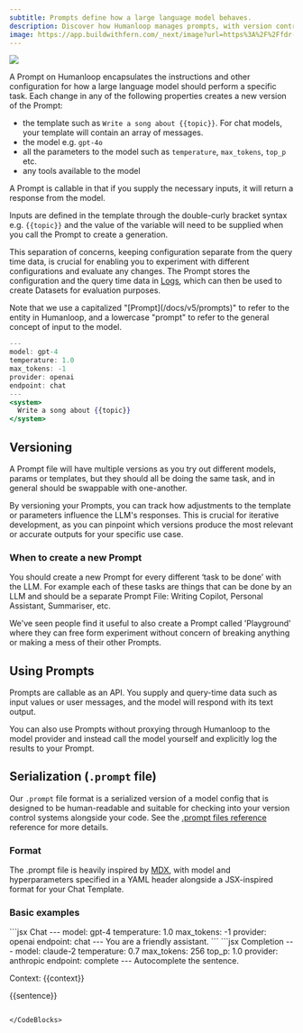 ```yaml
---
subtitle: Prompts define how a large language model behaves.
description: Discover how Humanloop manages prompts, with version control and rigorous evaluation for better performance.
image: https://app.buildwithfern.com/_next/image?url=https%3A%2F%2Ffdr-prod-docs-files-public.s3.amazonaws.com%2Fhttps%3A%2F%2Fhumanloop.docs.buildwithfern.com%2F2024-05-30T22%3A44%3A51.828Z%2Fassets%2Fimages%2F1763dbe-Prompts.png&w=1920&q=75
---
```


<img src="../../assets/images/1763dbe-Prompts.png" />

A Prompt on Humanloop encapsulates the instructions and other configuration for how a large language model should perform a specific task. Each change in any of the following properties creates a new version of the Prompt:

- the template such as `Write a song about {{topic}}`. For chat models, your template will contain an array of messages.
- the model e.g. `gpt-4o`
- all the parameters to the model such as `temperature`, `max_tokens`, `top_p` etc.
- any tools available to the model

A Prompt is callable in that if you supply the necessary inputs, it will return a response from the model.

Inputs are defined in the template through the double-curly bracket syntax e.g. `{{topic}}` and the value of the variable will need to be supplied when you call the Prompt to create a generation.

This separation of concerns, keeping configuration separate from the query time data, is crucial for enabling you to experiment with different configurations and evaluate any changes.
The Prompt stores the configuration and the query time data in [Logs](./logs), which can then be used to create Datasets for evaluation purposes.

<Callout>
  Note that we use a capitalized "[Prompt](/docs/v5/prompts)" to refer to the
  entity in Humanloop, and a lowercase "prompt" to refer to the general concept
  of input to the model.
</Callout>

<Frame caption="An example Prompt, serialized as a Promptfile">

```jsx
---
model: gpt-4
temperature: 1.0
max_tokens: -1
provider: openai
endpoint: chat
---
<system>
  Write a song about {{topic}}
</system>
```

</Frame>

## Versioning

A Prompt file will have multiple versions as you try out different models, params or templates, but they should all be doing the same task, and in general should be swappable with one-another.

By versioning your Prompts, you can track how adjustments to the template or parameters influence the LLM's responses. This is crucial for iterative development, as you can pinpoint which versions produce the most relevant or accurate outputs for your specific use case.

### When to create a new Prompt

You should create a new Prompt for every different ‘task to be done’ with the LLM. For example each of these tasks are things that can be done by an LLM and should be a separate Prompt File: Writing Copilot, Personal Assistant, Summariser, etc.

We've seen people find it useful to also create a Prompt called 'Playground' where they can free form experiment without concern of breaking anything or making a mess of their other Prompts.

## Using Prompts

Prompts are callable as an API. You supply and query-time data such as input values or user messages, and the model will respond with its text output.

<EndpointRequestSnippet endpoint="POST /prompts/call" />

You can also use Prompts without proxying through Humanloop to the model provider and instead call the model yourself and explicitly log the results to your Prompt.

<EndpointRequestSnippet endpoint="POST /prompts/log" />

## Serialization (`.prompt` file)

Our `.prompt` file format is a serialized version of a model config that is designed to be human-readable and suitable for checking into your version control systems alongside your code. See the [.prompt files reference](../reference/prompt-file-format) reference for more details.

### Format

The .prompt file is heavily inspired by [MDX](https://mdxjs.com/), with model and hyperparameters specified in a YAML header alongside a JSX-inspired format for your Chat Template.

### Basic examples

<CodeBlocks>
```jsx Chat
---
model: gpt-4
temperature: 1.0
max_tokens: -1
provider: openai
endpoint: chat
---
<system>
  You are a friendly assistant.
</system>
```
```jsx Completion
---
model: claude-2
temperature: 0.7
max_tokens: 256
top_p: 1.0
provider: anthropic
endpoint: complete
---
Autocomplete the sentence.

Context: {{context}}

{{sentence}}

```

</CodeBlocks>
```
